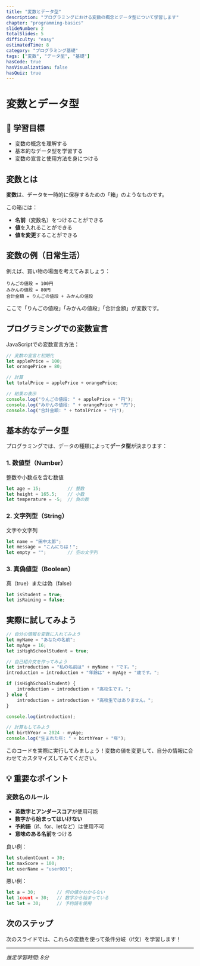 ```yaml
---
title: "変数とデータ型"
description: "プログラミングにおける変数の概念とデータ型について学習します"
chapter: "programming-basics"
slideNumber: 2
totalSlides: 5
difficulty: "easy"
estimatedTime: 8
category: "プログラミング基礎"
tags: ["変数", "データ型", "基礎"]
hasCode: true
hasVisualization: false
hasQuiz: true
---
```



# 変数とデータ型

## 🎯 学習目標
- 変数の概念を理解する
- 基本的なデータ型を学習する
- 変数の宣言と使用方法を身につける

## 変数とは

**変数**は、データを一時的に保存するための「箱」のようなものです。

この箱には：
- **名前**（変数名）をつけることができる
- **値**を入れることができる
- **値を変更**することができる

## 変数の例（日常生活）

例えば、買い物の場面を考えてみましょう：

```
りんごの値段 = 100円
みかんの値段 = 80円
合計金額 = りんごの値段 + みかんの値段
```

ここで「りんごの値段」「みかんの値段」「合計金額」が変数です。

## プログラミングでの変数宣言

JavaScriptでの変数宣言方法：

```javascript
// 変数の宣言と初期化
let applePrice = 100;
let orangePrice = 80;

// 計算
let totalPrice = applePrice + orangePrice;

// 結果の表示
console.log("りんごの値段: " + applePrice + "円");
console.log("みかんの値段: " + orangePrice + "円");
console.log("合計金額: " + totalPrice + "円");
```

## 基本的なデータ型

プログラミングでは、データの種類によって**データ型**が決まります：

### 1. 数値型（Number）
整数や小数点を含む数値
```javascript
let age = 15;          // 整数
let height = 165.5;    // 小数
let temperature = -5;  // 負の数
```

### 2. 文字列型（String）
文字や文字列
```javascript
let name = "田中太郎";
let message = "こんにちは！";
let empty = "";        // 空の文字列
```

### 3. 真偽値型（Boolean）
真（true）または偽（false）
```javascript
let isStudent = true;
let isRaining = false;
```

## 実際に試してみよう

```javascript
// 自分の情報を変数に入れてみよう
let myName = "あなたの名前";
let myAge = 16;
let isHighSchoolStudent = true;

// 自己紹介文を作ってみよう
let introduction = "私の名前は" + myName + "です。";
introduction = introduction + "年齢は" + myAge + "歳です。";

if (isHighSchoolStudent) {
    introduction = introduction + "高校生です。";
} else {
    introduction = introduction + "高校生ではありません。";
}

console.log(introduction);

// 計算もしてみよう
let birthYear = 2024 - myAge;
console.log("生まれた年: " + birthYear + "年");
```

このコードを実際に実行してみましょう！変数の値を変更して、自分の情報に合わせてカスタマイズしてみてください。

## 💡 重要なポイント

### 変数名のルール
- **英数字とアンダースコア**が使用可能
- **数字から始まってはいけない**
- **予約語**（if、for、letなど）は使用不可
- **意味のある名前**をつける

良い例：
```javascript
let studentCount = 30;
let maxScore = 100;
let userName = "user001";
```

悪い例：
```javascript
let a = 30;        // 何の値かわからない
let 1count = 30;   // 数字から始まっている
let let = 30;      // 予約語を使用
```

## 次のステップ

次のスライドでは、これらの変数を使って条件分岐（if文）を学習します！

---

*推定学習時間: 8分*